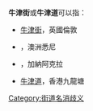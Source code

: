 '''牛津街'''或'''牛津道'''可以指：

* [[牛津街|牛津街]]，英國倫敦
* {{link-en|牛津街 (悉尼)|Oxford Street, Sydney|牛津街}}，澳洲悉尼
* {{link-en|牛津街 (阿克拉)|Oxford Street, Accra|牛津街}}，加納阿克拉
* [[牛津道|牛津道]]，香港九龍塘

{{disambig}}

[[Category:街道名消歧义|Category:街道名消歧义]]